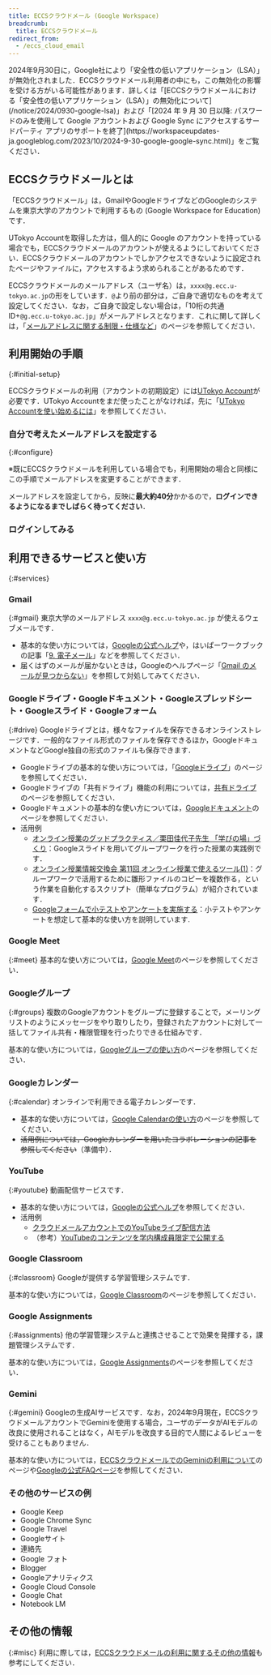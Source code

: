 ```yaml
---
title: ECCSクラウドメール (Google Workspace)
breadcrumb:
  title: ECCSクラウドメール
redirect_from:
  - /eccs_cloud_email
---
```



<WwweccEol systemName="ECCSクラウドメール（Google Workspace）"/>

<div class="box">
2024年9月30日に，Google社により「安全性の低いアプリケーション（LSA）」が無効化されました．ECCSクラウドメール利用者の中にも，この無効化の影響を受ける方がいる可能性があります．詳しくは「[ECCSクラウドメールにおける「安全性の低いアプリケーション（LSA）」の無効化について](/notice/2024/0930-google-lsa)」および「[2024 年 9 月 30 日以降: パスワードのみを使用して Google アカウントおよび Google Sync にアクセスするサードパーティ アプリのサポートを終了](https://workspaceupdates-ja.googleblog.com/2023/10/2024-9-30-google-google-sync.html)」をご覧ください．
</div>

## ECCSクラウドメールとは

「ECCSクラウドメール」は，GmailやGoogleドライブなどのGoogleのシステムを東京大学のアカウントで利用するもの (Google Workspace for Education) です．

UTokyo Accountを取得した方は，個人的に Google のアカウントを持っている場合でも，ECCSクラウドメールのアカウントが使えるようにしておいてください．ECCSクラウドメールのアカウントでしかアクセスできないように設定されたページやファイルに，アクセスするよう求められることがあるためです．

ECCSクラウドメールのメールアドレス（ユーザ名）は，`xxxx@g.ecc.u-tokyo.ac.jp`の形をしています．`@`より前の部分は，ご自身で適切なものを考えて設定してください．なお，ご自身で設定しない場合は，「10桁の共通ID+`@g.ecc.u-tokyo.ac.jp`」がメールアドレスとなります．これに関して詳しくは，「[メールアドレスに関する制限・仕様など](./misc/localpart)」のページを参照してください．

## 利用開始の手順
{:#initial-setup}

ECCSクラウドメールの利用（アカウントの初期設定）には[UTokyo Account](/utokyo_account/)が必要です．UTokyo Accountをまだ使ったことがなければ，先に「[UTokyo Accountを使い始めるには](/utokyo_account/#procedures)」を参照してください．

### 自分で考えたメールアドレスを設定する
{:#configure}

※既にECCSクラウドメールを利用している場合でも，利用開始の場合と同様にこの手順でメールアドレスを変更することができます．

<ECCSCloudEmailConfigure img />

メールアドレスを設定してから，反映に**最大約40分**かかるので，**ログインできるようになるまでしばらく待ってください**．

### ログインしてみる

<ECCSCloudEmailLogin inlineHelp />

## 利用できるサービスと使い方
{:#services}

### Gmail
{:#gmail}
東京大学のメールアドレス `xxxx@g.ecc.u-tokyo.ac.jp` が使えるウェブメールです．
- 基本的な使い方については，[Googleの公式ヘルプ](https://support.google.com/mail)や，はいぱーワークブックの記事「[9. 電子メール](https://hwb.ecc.u-tokyo.ac.jp/hwb2023/literacy/email/)」などを参照してください．
- 届くはずのメールが届かないときは，Googleのヘルプページ「[Gmail のメールが見つからない](https://support.google.com/mail/answer/7015314?hl=ja)」を参照して対処してみてください．

### Googleドライブ・Googleドキュメント・Googleスプレッドシート・Googleスライド・Googleフォーム
{:#drive}
Googleドライブとは，様々なファイルを保存できるオンラインストレージです．一般的なファイル形式のファイルを保存できるほか，GoogleドキュメントなどGoogle独自の形式のファイルも保存できます．
- Googleドライブの基本的な使い方については，「[Googleドライブ](./drive/)」のページを参照してください．
- Googleドライブの「共有ドライブ」機能の利用については，[共有ドライブ](./drive/shared_drive)のページを参照してください．
- Googleドキュメントの基本的な使い方については，[Googleドキュメント](./document/)のページを参照してください．
- 活用例
    - [オンライン授業のグッドプラクティス／栗田佳代子先生 「学びの場」づくり](/good-practice/interview/kurita)：Googleスライドを用いてグループワークを行った授業の実践例です．
    - [オンライン授業情報交換会 第11回 オンライン授業で使えるツール(1)](/events/luncheon/2020-06-24/)：グループワークで活用するために雛形ファイルのコピーを複数作る，という作業を自動化するスクリプト（簡単なプログラム）が紹介されています．
    - [Googleフォームで小テストやアンケートを実施する](/articles/google-form/)：小テストやアンケートを想定して基本的な使い方を説明しています.

### Google Meet
{:#meet}
基本的な使い方については，[Google Meet](./meet/)のページを参照してください．

### Googleグループ
{:#groups}
複数のGoogleアカウントをグループに登録することで，メーリングリストのようにメッセージをやり取りしたり，登録されたアカウントに対して一括してファイル共有・権限管理を行ったりできる仕組みです．

基本的な使い方については，[Googleグループの使い方](./group/)のページを参照してください．

### Googleカレンダー
{:#calendar}
オンラインで利用できる電子カレンダーです．
- 基本的な使い方については，[Google Calendarの使い方](calendar)のページを参照してください．
- ~~活用例については，Googleカレンダーを用いたコラボレーションの記事を参照してください~~（準備中）．

### YouTube
{:#youtube}
動画配信サービスです．
- 基本的な使い方については，[Googleの公式ヘルプ](https://support.google.com/youtube)を参照してください．
- 活用例
    - [クラウドメールアカウントでのYouTubeライブ配信方法](/google/youtube/live/)
    - （参考）[YouTubeのコンテンツを学内構成員限定で公開する](https://www.sodan.ecc.u-tokyo.ac.jp/hack/youtube-utokyo-only/)

### Google Classroom
{:#classroom}
Googleが提供する学習管理システムです．

基本的な使い方については，[Google Classroom](./classroom)のページを参照してください．

### Google Assignments
{:#assignments}
他の学習管理システムと連携させることで効果を発揮する，課題管理システムです．

基本的な使い方については，[Google Assignments](./assignments)のページを参照してください．

### Gemini
{:#gemini}
Googleの生成AIサービスです．なお，2024年9月現在，ECCSクラウドメールアカウントでGeminiを使用する場合，ユーザのデータがAIモデルの改良に使用されることはなく，AIモデルを改良する目的で人間によるレビューを受けることもありません．

基本的な使い方については，[ECCSクラウドメールでのGeminiの利用について](https://www.ecc.u-tokyo.ac.jp/announcement/2024/06/04_3635.html)のページや[Googleの公式FAQページ](https://gemini.google.com/faq)を参照してください．

### その他のサービスの例
- Google Keep
- Google Chrome Sync
- Google Travel
- Googleサイト
- 連絡先
- Google フォト
- Blogger
- Googleアナリティクス
- Google Cloud Console
- Google Chat
- Notebook LM

## その他の情報
{:#misc}
利用に際しては，[ECCSクラウドメールの利用に関するその他の情報](./misc)も参考にしてください．
